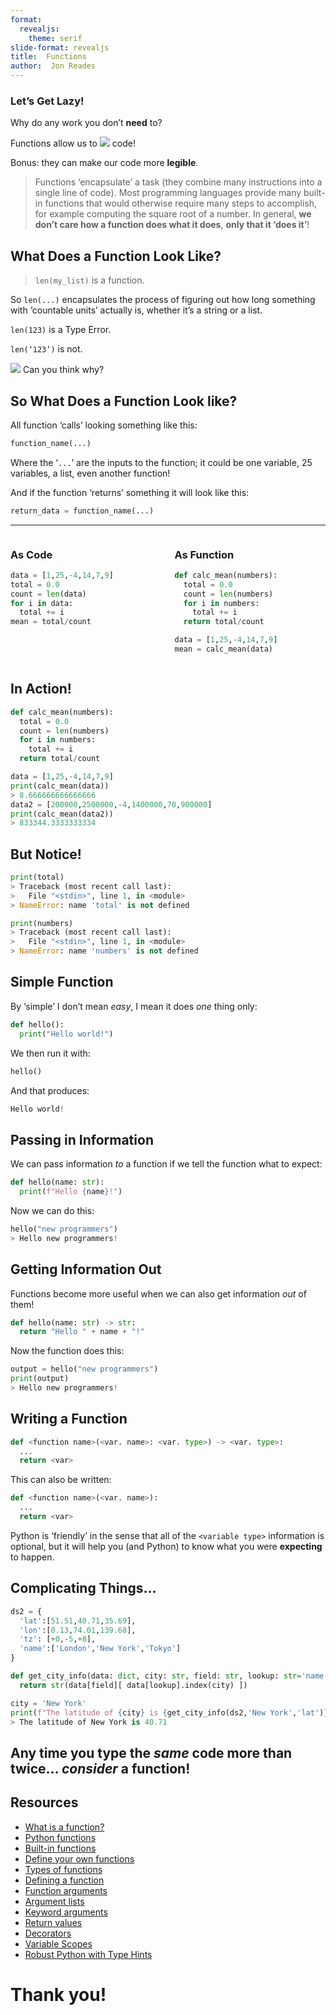 ```yaml
---
format:
  revealjs:
    theme: serif
slide-format: revealjs
title:  Functions
author:  Jon Reades
---
```

### Let's Get Lazy!





::: {.notes}

Why do any work you don't **need** to?

Functions allow us to ![](mi_sync)  code!

Bonus: they can make our code more **legible**.

:::


> Functions 'encapsulate' a task (they combine many instructions into a single line of code). Most programming languages provide many built-in functions that would otherwise require many steps to accomplish, for example computing the square root of a number. In general, **we don't care how a function does what it does**, **only that it 'does it'**! 


## What Does a Function Look Like?

> `len(my_list)` is a function.

So `len(...)` encapsulates the process of figuring out how long something with 'countable units' actually is, whether it’s a string or a list.




::: {.notes}

`len(123)` is a Type Error.

`len(‘123’)` is not.

![](mi_question_answer)  Can you think why?

:::

## So What Does a Function Look like? {.smaller}

All function 'calls' looking something like this:
```python
function_name(...)
```
Where the '`...`' are the inputs to the function; it could be one variable, 25 variables, a list, even another function! 

And if the function 'returns' something it will look like this:
```python
return_data = function_name(...)
```


---

:::: {.columns}
::: {.column width="50%"}

### As Code 
```python
data = [1,25,-4,14,7,9]
total = 0.0
count = len(data)
for i in data:
  total += i
mean = total/count
```

:::
::: {.column width="50%"}
### As Function
```python
def calc_mean(numbers):
  total = 0.0
  count = len(numbers)
  for i in numbers:
    total += i
  return total/count

data = [1,25,-4,14,7,9]
mean = calc_mean(data)
```

:::
::::

## In Action! {.smaller}

```python
def calc_mean(numbers):
  total = 0.0
  count = len(numbers)
  for i in numbers:
    total += i
  return total/count

data = [1,25,-4,14,7,9]
print(calc_mean(data))
> 8.666666666666666
data2 = [200000,2500000,-4,1400000,70,900000]
print(calc_mean(data2))
> 833344.3333333334
```


## But Notice! {.smaller}

```python
print(total)
> Traceback (most recent call last):
>   File "<stdin>", line 1, in <module>
> NameError: name 'total' is not defined

print(numbers)
> Traceback (most recent call last):
>   File "<stdin>", line 1, in <module>
> NameError: name 'numbers' is not defined
```



## Simple Function {.smaller}

By 'simple' I don't mean *easy*, I mean it does *one* thing only:
```python
def hello():
  print("Hello world!")
```
We then run it with:
```python
hello()
```
And that produces:
```python
Hello world!
```


## Passing in Information {.smaller}

We can pass information _to_ a function if we tell the function what to expect:
```python
def hello(name: str):
  print(f"Hello {name}!")
```
Now we can do this:
```python
hello("new programmers")
> Hello new programmers!
```


## Getting Information Out  {.smaller}

Functions become more useful when we can also get information *out* of them!
```python
def hello(name: str) -> str:
  return "Hello " + name + "!"
```
Now the function does this:
```python
output = hello("new programmers")
print(output)
> Hello new programmers!
```


## Writing a Function {.smaller}

```python
def <function name>(<var. name>: <var. type>) -> <var. type>:
  ...
  return <var>
```
This can also be written:
```python
def <function name>(<var. name>):
  ...
  return <var>
```
Python is 'friendly' in the sense that all of the `<variable type>` information is optional, but it will help you (and Python) to know what you were **expecting** to happen.


## Complicating Things...  {.smaller}

```python
ds2 = {
  'lat':[51.51,40.71,35.69],
  'lon':[0.13,74.01,139.68],
  'tz': [+0,-5,+8],
  'name':['London','New York','Tokyo']
}

def get_city_info(data: dict, city: str, field: str, lookup: str='name') -> str:
  return str(data[field][ data[lookup].index(city) ])

city = 'New York'
print(f"The latitude of {city} is {get_city_info(ds2,'New York','lat')}")
> The latitude of New York is 40.71
```


## Any time you type the *same* code more than twice... *consider* a function!


## Resources {.smaller}


- [What is a function?](https://www.linkedin.com/learning/python-quick-start/what-is-a-function)
- [Python functions](https://www.linkedin.com/learning/learning-python-2/python-functions)
- [Built-in functions](https://www.linkedin.com/learning/python-quick-start/built-in-functions-in-python)
- [Define your own functions](https://www.linkedin.com/learning/python-quick-start/define-and-call-your-own-functions)
- [Types of functions](https://www.linkedin.com/learning/python-quick-start/types-of-functions)
- [Defining a function](https://www.linkedin.com/learning/python-essential-training-2/defining-a-function)
- [Function arguments](https://www.linkedin.com/learning/python-essential-training-2/function-arguments)
- [Argument lists](https://www.linkedin.com/learning/python-essential-training-2/argument-lists)
- [Keyword arguments](https://www.linkedin.com/learning/python-essential-training-2/keyword-arguments)
- [Return values](https://www.linkedin.com/learning/python-essential-training-2/return-values)
- [Decorators](https://www.linkedin.com/learning/python-essential-training-2/decorators)
- [Variable Scopes](https://realpython.com/python-namespaces-scope/)
- [Robust Python with Type Hints](https://towardsdatascience.com/robust-python-with-type-hints-a86632ff56cc)


# Thank you!